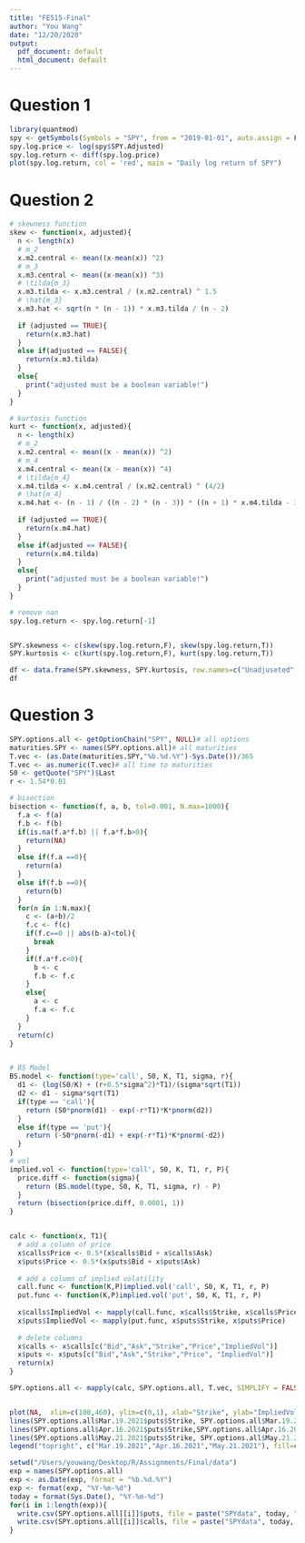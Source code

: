 ```yaml
---
title: "FE515-Final"
author: "You Wang"
date: "12/20/2020"
output:
  pdf_document: default
  html_document: default
---
```


# Question 1
```r
library(quantmod)
spy <- getSymbols(Symbols = "SPY", from = "2019-01-01", auto.assign = F)
spy.log.price <- log(spy$SPY.Adjusted)
spy.log.return <- diff(spy.log.price)
plot(spy.log.return, col = 'red', main = "Daily log return of SPY")
```

# Question 2
```r
# skewness function
skew <- function(x, adjusted){
  n <- length(x)
  # m_2
  x.m2.central <- mean((x-mean(x)) ^2)
  # m_3
  x.m3.central <- mean((x-mean(x)) ^3)
  # \tilda{m_3}
  x.m3.tilda <- x.m3.central / (x.m2.central) ^ 1.5
  # \hat{m_3}
  x.m3.hat <- sqrt(n * (n - 1)) * x.m3.tilda / (n - 2)
  
  if (adjusted == TRUE){
    return(x.m3.hat)
  }
  else if(adjusted == FALSE){
    return(x.m3.tilda)
  }
  else{
    print("adjusted must be a boolean variable!")
  }
}

# kurtosis function
kurt <- function(x, adjusted){
  n <- length(x)
  # m_2
  x.m2.central <- mean((x - mean(x)) ^2)
  # m_4
  x.m4.central <- mean((x - mean(x)) ^4)
  # \tilda{m_4}
  x.m4.tilda <- x.m4.central / (x.m2.central) ^ (4/2)
  # \hat{m_4}
  x.m4.hat <- (n - 1) / ((n - 2) * (n - 3)) * ((n + 1) * x.m4.tilda - 3 * (n - 1)) + 3
  
  if (adjusted == TRUE){
    return(x.m4.hat)
  }
  else if(adjusted == FALSE){
    return(x.m4.tilda)
  }
  else{
    print("adjusted must be a boolean variable!")
  }
}

# remove nan
spy.log.return <- spy.log.return[-1]


SPY.skewness <- c(skew(spy.log.return,F), skew(spy.log.return,T))
SPY.kurtosis <- c(kurt(spy.log.return,F), kurt(spy.log.return,T))

df <- data.frame(SPY.skewness, SPY.kurtosis, row.names=c("Unadjuseted", "Adjusted"))
df
```

# Question 3
```r
SPY.options.all <- getOptionChain("SPY", NULL)# all options 
maturities.SPY <- names(SPY.options.all)# all maturities 
T.vec <- (as.Date(maturities.SPY,"%b.%d.%Y")-Sys.Date())/365 
T.vec <- as.numeric(T.vec)# all time to maturities
S0 <- getQuote("SPY")$Last
r <- 1.54*0.01

# bisection
bisection <- function(f, a, b, tol=0.001, N.max=1000){
  f.a <- f(a)
  f.b <- f(b)
  if(is.na(f.a*f.b) || f.a*f.b>0){
    return(NA)
  }
  else if(f.a ==0){
    return(a)
  }
  else if(f.b ==0){
    return(b)
  }
  for(n in 1:N.max){
    c <- (a+b)/2
    f.c <- f(c)
    if(f.c==0 || abs(b-a)<tol){
      break
    }
    if(f.a*f.c<0){
      b <- c
      f.b <- f.c
    }
    else{
      a <- c
      f.a <- f.c
    }
  }
  return(c)
}


# BS Model
BS.model <- function(type='call', S0, K, T1, sigma, r){
  d1 <- (log(S0/K) + (r+0.5*sigma^2)*T1)/(sigma*sqrt(T1))
  d2 <- d1 - sigma*sqrt(T1)
  if(type == 'call'){
    return (S0*pnorm(d1) - exp(-r*T1)*K*pnorm(d2))
  }
  else if(type == 'put'){
    return (-S0*pnorm(-d1) + exp(-r*T1)*K*pnorm(-d2))
  }
}
# vol
implied.vol <- function(type='call', S0, K, T1, r, P){
  price.diff <- function(sigma){
    return (BS.model(type, S0, K, T1, sigma, r) - P)
  }
  return (bisection(price.diff, 0.0001, 1))
}


calc <- function(x, T1){
  # add a column of price 
  x$calls$Price <- 0.5*(x$calls$Bid + x$calls$Ask) 
  x$puts$Price <- 0.5*(x$puts$Bid + x$puts$Ask)
  
  # add a column of implied volatility 
  call.func <- function(K,P)implied.vol('call', S0, K, T1, r, P)
  put.func <- function(K,P)implied.vol('put', S0, K, T1, r, P)
  
  x$calls$ImpliedVol <- mapply(call.func, x$calls$Strike, x$calls$Price)
  x$puts$ImpliedVol <- mapply(put.func, x$puts$Strike, x$puts$Price)
  
  # delete columns 
  x$calls <- x$calls[c("Bid","Ask","Strike","Price","ImpliedVol")]
  x$puts <- x$puts[c("Bid","Ask","Strike","Price", "ImpliedVol")]
  return(x)
}

SPY.options.all <- mapply(calc, SPY.options.all, T.vec, SIMPLIFY = FALSE)


plot(NA,  xlim=c(100,460), ylim=c(0,1), xlab="Strike", ylab="ImpliedVol")
lines(SPY.options.all$Mar.19.2021$puts$Strike, SPY.options.all$Mar.19.2021$puts$ImpliedVol,col='red')
lines(SPY.options.all$Apr.16.2021$puts$Strike,SPY.options.all$Apr.16.2021$puts$ImpliedVol, col='blue')
lines(SPY.options.all$May.21.2021$puts$Strike, SPY.options.all$May.21.2021$puts$ImpliedVol, col='green')
legend("topright", c("Mar.19.2021","Apr.16.2021","May.21.2021"), fill=c("red","blue","green"))

setwd("/Users/youwang/Desktop/R/Assignments/Final/data")
exp = names(SPY.options.all)
exp <- as.Date(exp, format = "%b.%d.%Y") 
exp <- format(exp, "%Y-%m-%d") 
today = format(Sys.Date(), "%Y-%m-%d")
for(i in 1:length(exp)){
  write.csv(SPY.options.all[[i]]$puts, file = paste("SPYdata", today, "Exp", exp[i], "puts.csv", sep = ""))
  write.csv(SPY.options.all[[i]]$calls, file = paste("SPYdata", today, "Exp", exp[i], "calls.csv", sep = ""))
}
```

